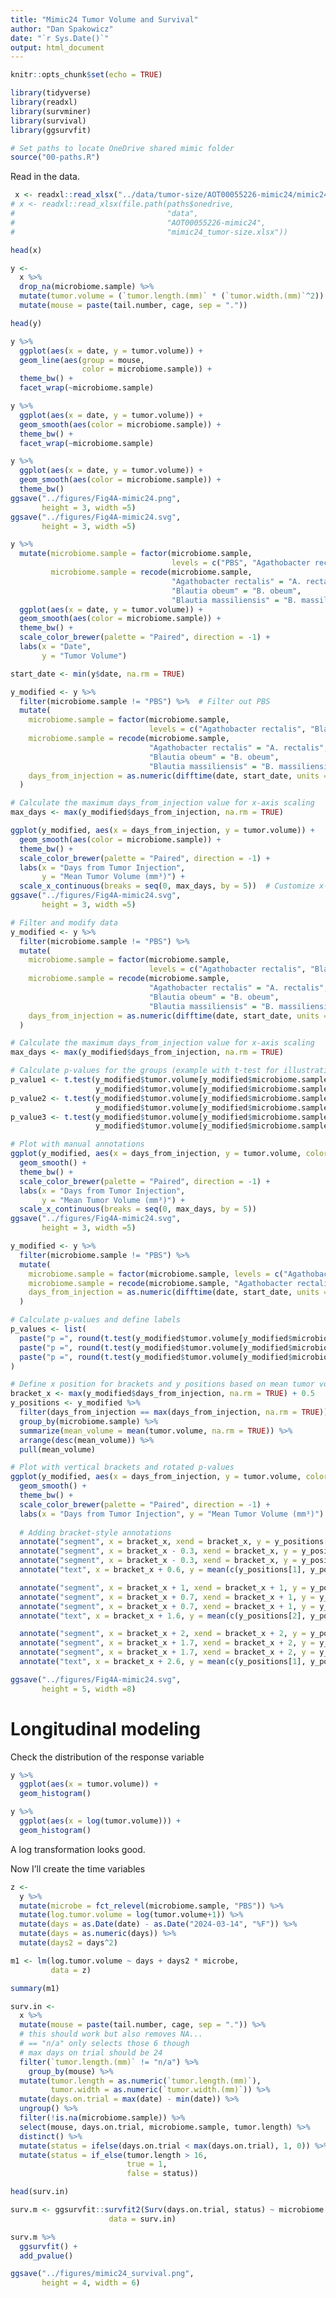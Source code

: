```yaml
---
title: "Mimic24 Tumor Volume and Survival"
author: "Dan Spakowicz"
date: "`r Sys.Date()`"
output: html_document
---
```


```r
knitr::opts_chunk$set(echo = TRUE)

library(tidyverse)
library(readxl)
library(survminer)
library(survival)
library(ggsurvfit)

# Set paths to locate OneDrive shared mimic folder
source("00-paths.R")
```

Read in the data.

```r
 x <- readxl::read_xlsx("../data/tumor-size/AOT00055226-mimic24/mimic24_tumor-size.xlsx")
# x <- readxl::read_xlsx(file.path(paths$onedrive, 
#                                  "data", 
#                                  "AOT00055226-mimic24", 
#                                  "mimic24_tumor-size.xlsx"))

head(x)
```

```r
y <- 
  x %>%
  drop_na(microbiome.sample) %>%
  mutate(tumor.volume = (`tumor.length.(mm)` * (`tumor.width.(mm)`^2)) / 2) %>%
  mutate(mouse = paste(tail.number, cage, sep = "."))

head(y)  
```

```r
y %>%
  ggplot(aes(x = date, y = tumor.volume)) +
  geom_line(aes(group = mouse,
                color = microbiome.sample)) +
  theme_bw() +
  facet_wrap(~microbiome.sample)

```

```r
y %>%
  ggplot(aes(x = date, y = tumor.volume)) +
  geom_smooth(aes(color = microbiome.sample)) +
  theme_bw() +
  facet_wrap(~microbiome.sample)

```

```r

y %>%
  ggplot(aes(x = date, y = tumor.volume)) +
  geom_smooth(aes(color = microbiome.sample)) +
  theme_bw() 
ggsave("../figures/Fig4A-mimic24.png", 
       height = 3, width =5)
ggsave("../figures/Fig4A-mimic24.svg", 
       height = 3, width =5)
```
```r
y %>%
  mutate(microbiome.sample = factor(microbiome.sample, 
                                    levels = c("PBS", "Agathobacter rectalis", "Blautia obeum", "Blautia massiliensis")),
         microbiome.sample = recode(microbiome.sample, 
                                    "Agathobacter rectalis" = "A. rectalis",
                                    "Blautia obeum" = "B. obeum",
                                    "Blautia massiliensis" = "B. massiliensis")) %>%
  ggplot(aes(x = date, y = tumor.volume)) +
  geom_smooth(aes(color = microbiome.sample)) +
  theme_bw() +
  scale_color_brewer(palette = "Paired", direction = -1) +
  labs(x = "Date", 
       y = "Tumor Volume")


```

```r
start_date <- min(y$date, na.rm = TRUE)

y_modified <- y %>%
  filter(microbiome.sample != "PBS") %>%  # Filter out PBS
  mutate(
    microbiome.sample = factor(microbiome.sample, 
                               levels = c("Agathobacter rectalis", "Blautia obeum", "Blautia massiliensis")),
    microbiome.sample = recode(microbiome.sample, 
                               "Agathobacter rectalis" = "A. rectalis",
                               "Blautia obeum" = "B. obeum",
                               "Blautia massiliensis" = "B. massiliensis"),
    days_from_injection = as.numeric(difftime(date, start_date, units = "days"))  # Calculate days from start
  )

# Calculate the maximum days_from_injection value for x-axis scaling
max_days <- max(y_modified$days_from_injection, na.rm = TRUE)

ggplot(y_modified, aes(x = days_from_injection, y = tumor.volume)) +
  geom_smooth(aes(color = microbiome.sample)) +
  theme_bw() +
  scale_color_brewer(palette = "Paired", direction = -1) +
  labs(x = "Days from Tumor Injection",  
       y = "Mean Tumor Volume (mm³)") +
  scale_x_continuous(breaks = seq(0, max_days, by = 5))  # Customize x-axis breaks
ggsave("../figures/Fig4A-mimic24.svg", 
       height = 3, width =5)

```
```r
# Filter and modify data
y_modified <- y %>%
  filter(microbiome.sample != "PBS") %>%
  mutate(
    microbiome.sample = factor(microbiome.sample, 
                               levels = c("Agathobacter rectalis", "Blautia obeum", "Blautia massiliensis")),
    microbiome.sample = recode(microbiome.sample, 
                               "Agathobacter rectalis" = "A. rectalis",
                               "Blautia obeum" = "B. obeum",
                               "Blautia massiliensis" = "B. massiliensis"),
    days_from_injection = as.numeric(difftime(date, start_date, units = "days"))
  )

# Calculate the maximum days_from_injection value for x-axis scaling
max_days <- max(y_modified$days_from_injection, na.rm = TRUE)

# Calculate p-values for the groups (example with t-test for illustration)
p_value1 <- t.test(y_modified$tumor.volume[y_modified$microbiome.sample == "A. rectalis"],
                   y_modified$tumor.volume[y_modified$microbiome.sample == "B. obeum"])$p.value
p_value2 <- t.test(y_modified$tumor.volume[y_modified$microbiome.sample == "A. rectalis"],
                   y_modified$tumor.volume[y_modified$microbiome.sample == "B. massiliensis"])$p.value
p_value3 <- t.test(y_modified$tumor.volume[y_modified$microbiome.sample == "B. obeum"],
                   y_modified$tumor.volume[y_modified$microbiome.sample == "B. massiliensis"])$p.value

# Plot with manual annotations
ggplot(y_modified, aes(x = days_from_injection, y = tumor.volume, color = microbiome.sample)) +
  geom_smooth() +
  theme_bw() +
  scale_color_brewer(palette = "Paired", direction = -1) +
  labs(x = "Days from Tumor Injection",  
       y = "Mean Tumor Volume (mm³)") +
  scale_x_continuous(breaks = seq(0, max_days, by = 5))
ggsave("../figures/Fig4A-mimic24.svg", 
       height = 3, width =5)

```

```r
y_modified <- y %>%
  filter(microbiome.sample != "PBS") %>%
  mutate(
    microbiome.sample = factor(microbiome.sample, levels = c("Agathobacter rectalis", "Blautia obeum", "Blautia massiliensis")),
    microbiome.sample = recode(microbiome.sample, "Agathobacter rectalis" = "A. rectalis", "Blautia obeum" = "B. obeum", "Blautia massiliensis" = "B. massiliensis"),
    days_from_injection = as.numeric(difftime(date, start_date, units = "days"))
  )

# Calculate p-values and define labels
p_values <- list(
  paste("p =", round(t.test(y_modified$tumor.volume[y_modified$microbiome.sample == "A. rectalis"], y_modified$tumor.volume[y_modified$microbiome.sample == "B. obeum"])$p.value, 3)),
  paste("p =", round(t.test(y_modified$tumor.volume[y_modified$microbiome.sample == "A. rectalis"], y_modified$tumor.volume[y_modified$microbiome.sample == "B. massiliensis"])$p.value, 3)),
  paste("p =", round(t.test(y_modified$tumor.volume[y_modified$microbiome.sample == "B. obeum"], y_modified$tumor.volume[y_modified$microbiome.sample == "B. massiliensis"])$p.value, 3))
)

# Define x position for brackets and y positions based on mean tumor volume
bracket_x <- max(y_modified$days_from_injection, na.rm = TRUE) + 0.5
y_positions <- y_modified %>%
  filter(days_from_injection == max(days_from_injection, na.rm = TRUE)) %>%
  group_by(microbiome.sample) %>%
  summarize(mean_volume = mean(tumor.volume, na.rm = TRUE)) %>%
  arrange(desc(mean_volume)) %>%
  pull(mean_volume)

# Plot with vertical brackets and rotated p-values
ggplot(y_modified, aes(x = days_from_injection, y = tumor.volume, color = microbiome.sample)) +
  geom_smooth() +
  theme_bw() +
  scale_color_brewer(palette = "Paired", direction = -1) +
  labs(x = "Days from Tumor Injection", y = "Mean Tumor Volume (mm³)") +
  
  # Adding bracket-style annotations
  annotate("segment", x = bracket_x, xend = bracket_x, y = y_positions[2], yend = y_positions[1]) +
  annotate("segment", x = bracket_x - 0.3, xend = bracket_x, y = y_positions[2], yend = y_positions[2]) +
  annotate("segment", x = bracket_x - 0.3, xend = bracket_x, y = y_positions[1], yend = y_positions[1]) +
  annotate("text", x = bracket_x + 0.6, y = mean(c(y_positions[1], y_positions[2])), label = p_values[[1]], angle = 270) +

  annotate("segment", x = bracket_x + 1, xend = bracket_x + 1, y = y_positions[3], yend = y_positions[2]) +
  annotate("segment", x = bracket_x + 0.7, xend = bracket_x + 1, y = y_positions[3], yend = y_positions[3]) +
  annotate("segment", x = bracket_x + 0.7, xend = bracket_x + 1, y = y_positions[2], yend = y_positions[2]) +
  annotate("text", x = bracket_x + 1.6, y = mean(c(y_positions[2], y_positions[3])), label = p_values[[3]], angle = 270) +

  annotate("segment", x = bracket_x + 2, xend = bracket_x + 2, y = y_positions[3], yend = y_positions[1]) +
  annotate("segment", x = bracket_x + 1.7, xend = bracket_x + 2, y = y_positions[3], yend = y_positions[3]) +
  annotate("segment", x = bracket_x + 1.7, xend = bracket_x + 2, y = y_positions[1], yend = y_positions[1]) +
  annotate("text", x = bracket_x + 2.6, y = mean(c(y_positions[1], y_positions[3])), label = p_values[[2]], angle = 270)

ggsave("../figures/Fig4A-mimic24.svg", 
       height = 5, width =8)


```
# Longitudinal modeling

Check the distribution of the response variable

```r
y %>%
  ggplot(aes(x = tumor.volume)) +
  geom_histogram()

y %>%
  ggplot(aes(x = log(tumor.volume))) +
  geom_histogram()
```


A log transformation looks good.

Now I'll create the time variables

```r
z <- 
  y %>%
  mutate(microbe = fct_relevel(microbiome.sample, "PBS")) %>%
  mutate(log.tumor.volume = log(tumor.volume+1)) %>%
  mutate(days = as.Date(date) - as.Date("2024-03-14", "%F")) %>%
  mutate(days = as.numeric(days)) %>%
  mutate(days2 = days^2)
```

```r
m1 <- lm(log.tumor.volume ~ days + days2 * microbe,
         data = z)

summary(m1)
```

```r
surv.in <- 
  x %>%
  mutate(mouse = paste(tail.number, cage, sep = ".")) %>%
  # this should work but also removes NA... 
  # == "n/a" only selects those 6 though
  # max days on trial should be 24 
  filter(`tumor.length.(mm)` != "n/a") %>%
    group_by(mouse) %>%
  mutate(tumor.length = as.numeric(`tumor.length.(mm)`),
         tumor.width = as.numeric(`tumor.width.(mm)`)) %>%
  mutate(days.on.trial = max(date) - min(date)) %>%
  ungroup() %>%
  filter(!is.na(microbiome.sample)) %>%
  select(mouse, days.on.trial, microbiome.sample, tumor.length) %>%
  distinct() %>%
  mutate(status = ifelse(days.on.trial < max(days.on.trial), 1, 0)) %>%
  mutate(status = if_else(tumor.length > 16,
                          true = 1,
                          false = status))

head(surv.in)
```

```r
surv.m <- ggsurvfit::survfit2(Surv(days.on.trial, status) ~ microbiome.sample, 
                      data = surv.in)

surv.m %>%
  ggsurvfit() +
  add_pvalue()

ggsave("../figures/mimic24_survival.png",
       height = 4, width = 6)
```
